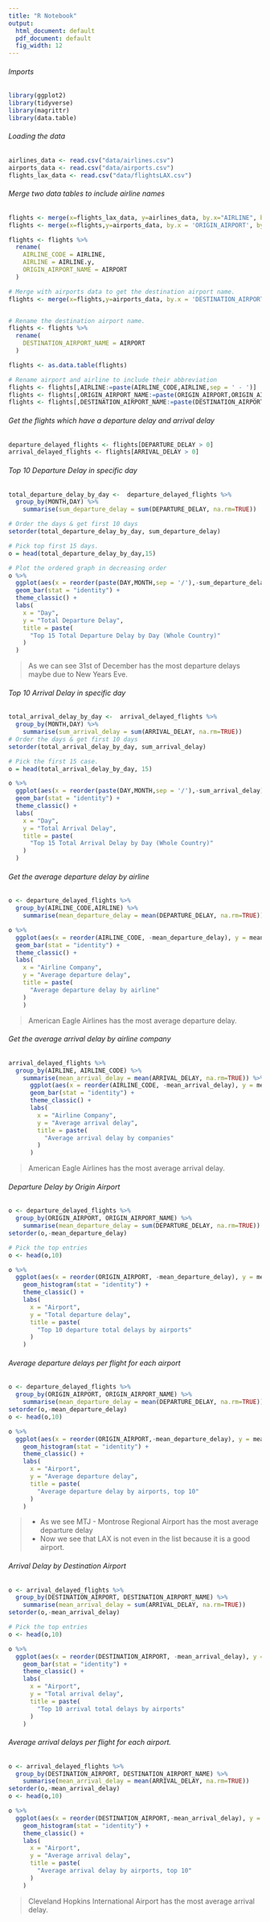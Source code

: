 ```yaml
---
title: "R Notebook"
output:
  html_document: default
  pdf_document: default
  fig_width: 12
---
```

###### Imports 
```r
library(ggplot2)
library(tidyverse)
library(magrittr)
library(data.table)
```

###### Loading the data
```r
airlines_data <- read.csv("data/airlines.csv")
airports_data <- read.csv("data/airports.csv")
flights_lax_data <- read.csv("data/flightsLAX.csv")
```



###### Merge two data tables to include airline names
```r
flights <- merge(x=flights_lax_data, y=airlines_data, by.x="AIRLINE", by.y = "IATA_CODE")
flights <- merge(x=flights,y=airports_data, by.x = 'ORIGIN_AIRPORT', by.y = 'IATA_CODE')

flights <- flights %>% 
  rename(
    AIRLINE_CODE = AIRLINE,
    AIRLINE = AIRLINE.y,
    ORIGIN_AIRPORT_NAME = AIRPORT
  )

# Merge with airports data to get the destination airport name.
flights <- merge(x=flights,y=airports_data, by.x = 'DESTINATION_AIRPORT', by.y = 'IATA_CODE')


# Rename the destination airport name.
flights <- flights %>% 
  rename(
    DESTINATION_AIRPORT_NAME = AIRPORT
  )

flights <- as.data.table(flights)

# Rename airport and airline to include their abbreviation
flights <- flights[,AIRLINE:=paste(AIRLINE_CODE,AIRLINE,sep = ' - ')]
flights <- flights[,ORIGIN_AIRPORT_NAME:=paste(ORIGIN_AIRPORT,ORIGIN_AIRPORT_NAME,sep = ' - ')]
flights <- flights[,DESTINATION_AIRPORT_NAME:=paste(DESTINATION_AIRPORT,DESTINATION_AIRPORT_NAME,sep = ' - ')]
```

###### Get the flights which have a departure delay and arrival delay
```r
departure_delayed_flights <- flights[DEPARTURE_DELAY > 0]
arrival_delayed_flights <- flights[ARRIVAL_DELAY > 0]
```

###### Top 10 Departure Delay in specific day
```r
total_departure_delay_by_day <-  departure_delayed_flights %>% 
  group_by(MONTH,DAY) %>% 
    summarise(sum_departure_delay = sum(DEPARTURE_DELAY, na.rm=TRUE))

# Order the days & get first 10 days
setorder(total_departure_delay_by_day, sum_departure_delay)

# Pick top first 15 days.
o = head(total_departure_delay_by_day,15)

# Plot the ordered graph in decreasing order 
o %>% 
  ggplot(aes(x = reorder(paste(DAY,MONTH,sep = '/'),-sum_departure_delay), y = sum_departure_delay)) +
  geom_bar(stat = "identity") +
  theme_classic() +
  labs(
    x = "Day",
    y = "Total Departure Delay",
    title = paste(
      "Top 15 Total Departure Delay by Day (Whole Country)"
    )
  )
```
     
> As we can see 31st of December has the most departure delays maybe due to New Years Eve. 

###### Top 10 Arrival Delay in specific day
```r
total_arrival_delay_by_day <-  arrival_delayed_flights %>% 
  group_by(MONTH,DAY) %>% 
    summarise(sum_arrival_delay = sum(ARRIVAL_DELAY, na.rm=TRUE))
# Order the days & get first 10 days
setorder(total_arrival_delay_by_day, sum_arrival_delay)

# Pick the first 15 case.
o = head(total_arrival_delay_by_day, 15)

o %>% 
  ggplot(aes(x = reorder(paste(DAY,MONTH,sep = '/'),-sum_arrival_delay), y = sum_arrival_delay)) +
  geom_bar(stat = "identity") +
  theme_classic() +
  labs(
    x = "Day",
    y = "Total Arrival Delay",
    title = paste(
      "Top 15 Total Arrival Delay by Day (Whole Country)"
    )
  )
```

###### Get the average departure delay by airline
```r
o <- departure_delayed_flights %>% 
  group_by(AIRLINE_CODE,AIRLINE) %>% 
    summarise(mean_departure_delay = mean(DEPARTURE_DELAY, na.rm=TRUE))

o %>% 
  ggplot(aes(x = reorder(AIRLINE_CODE, -mean_departure_delay), y = mean_departure_delay, fill = AIRLINE)) +
  geom_bar(stat = "identity") +
  theme_classic() +
  labs(
    x = "Airline Company",
    y = "Average departure delay",
    title = paste(
      "Average departure delay by airline"
    )
    )
```
     
  > American Eagle Airlines has the most average departure delay. 

###### Get the average arrival delay by airline company
```r
arrival_delayed_flights %>% 
  group_by(AIRLINE, AIRLINE_CODE) %>% 
    summarise(mean_arrival_delay = mean(ARRIVAL_DELAY, na.rm=TRUE)) %>% 
      ggplot(aes(x = reorder(AIRLINE_CODE, -mean_arrival_delay), y = mean_arrival_delay, fill = AIRLINE)) +
      geom_bar(stat = "identity") +
      theme_classic() +
      labs(
        x = "Airline Company",
        y = "Average arrival delay",
        title = paste(
          "Average arrival delay by companies"
        )
      )
```

 > American Eagle Airlines has the most average arrival delay. 

###### Departure Delay by Origin Airport
```r
o <- departure_delayed_flights %>%
  group_by(ORIGIN_AIRPORT, ORIGIN_AIRPORT_NAME) %>%
    summarise(mean_departure_delay = sum(DEPARTURE_DELAY, na.rm=TRUE)) 
setorder(o,-mean_departure_delay)

# Pick the top entries
o <- head(o,10)

o %>%
  ggplot(aes(x = reorder(ORIGIN_AIRPORT, -mean_departure_delay), y = mean_departure_delay, fill = ORIGIN_AIRPORT_NAME)) +
    geom_histogram(stat = "identity") +
    theme_classic() +
    labs(
      x = "Airport",
      y = "Total departure delay",
      title = paste(
        "Top 10 departure total delays by airports"
      )
    )
```

###### Average departure delays per flight for each airport
```r
o <- departure_delayed_flights %>%
  group_by(ORIGIN_AIRPORT, ORIGIN_AIRPORT_NAME) %>%
    summarise(mean_departure_delay = mean(DEPARTURE_DELAY, na.rm=TRUE)) 
setorder(o,-mean_departure_delay)
o <- head(o,10)

o %>%
  ggplot(aes(x = reorder(ORIGIN_AIRPORT,-mean_departure_delay), y = mean_departure_delay, fill = ORIGIN_AIRPORT_NAME)) +
    geom_histogram(stat = "identity") +
    theme_classic() +
    labs(
      x = "Airport",
      y = "Average departure delay",
      title = paste(
        "Average departure delay by airports, top 10"
      )
    )
```
    
  > 
    - As we see MTJ - Montrose Regional Airport has the most average departure delay
    - Now we see that LAX is not even in the list because it is a good airport.  

###### Arrival Delay by Destination Airport
```r
o <- arrival_delayed_flights %>%
  group_by(DESTINATION_AIRPORT, DESTINATION_AIRPORT_NAME) %>%
    summarise(mean_arrival_delay = sum(ARRIVAL_DELAY, na.rm=TRUE)) 
setorder(o,-mean_arrival_delay)

# Pick the top entries
o <- head(o,10)

o %>%
  ggplot(aes(x = reorder(DESTINATION_AIRPORT, -mean_arrival_delay), y = mean_arrival_delay, fill = DESTINATION_AIRPORT_NAME)) +
    geom_bar(stat = "identity") +
    theme_classic() +
    labs(
      x = "Airport",
      y = "Total arrival delay",
      title = paste(
        "Top 10 arrival total delays by airports"
      )
    )
```


###### Average arrival delays per flight for each airport.
```r
o <- arrival_delayed_flights %>%
  group_by(DESTINATION_AIRPORT, DESTINATION_AIRPORT_NAME) %>%
    summarise(mean_arrival_delay = mean(ARRIVAL_DELAY, na.rm=TRUE)) 
setorder(o,-mean_arrival_delay)
o <- head(o,10)

o %>%
  ggplot(aes(x = reorder(DESTINATION_AIRPORT,-mean_arrival_delay), y = mean_arrival_delay, fill = DESTINATION_AIRPORT_NAME)) +
    geom_histogram(stat = "identity") +
    theme_classic() +
    labs(
      x = "Airport",
      y = "Average arrival delay",
      title = paste(
        "Average arrival delay by airports, top 10"
      )
    )
```
   
   > Cleveland Hopkins International Airport has the most average arrival delay.


